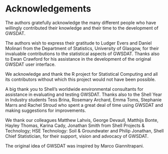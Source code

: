 
# Acknowledgements

The authors gratefully acknowledge the many different people who have willingly contributed their knowledge and their time to the development of GWSDAT.
 
The authors wish to express their gratitude to Ludger Evers and Daniel Molinari from the Department of Statistics, University of Glasgow, for their invaluable contributions to the statistical aspects of GWSDAT. Thanks also to Ewan Crawford for his assistance in the development of the original GWSDAT user interface. 

We acknowledge and thank the R project for Statistical Computing and all its contributors without which this project would not have been possible. 

A big thank you to Shell's worldwide environmental consultants for assistance in evaluating and testing GWSDAT.  Thanks also to the Shell Year in Industry students Tess Brina, Rosemary Archard, Emma Toms, Stephanie Marrs and Rachel Stroud who spent a great deal of time using GWSDAT and making suggestions for improvements. 

We thank our colleagues Matthew Lahvis, George Devaull, Matthijs Bonte, Hayley Thomas, Karina Cady, Jonathan Smith from Shell Projects & Technology; HSE Technology: Soil & Groundwater and Philip Jonathan, Shell Chief Statistician, for their support, vision and advocacy of GWSDAT.  

The original idea of GWSDAT was inspired by Marco Giannitrapani.
